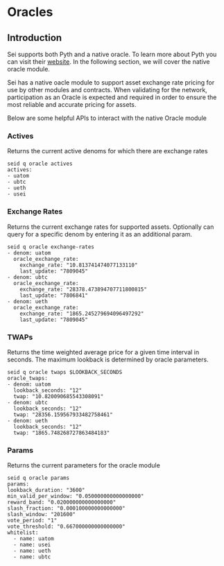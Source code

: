 # Oracles

## Introduction

Sei supports both Pyth and a native oracle. To learn more about Pyth you can visit their
[website](https://pyth.network/). In the following section, we will cover the native oracle module.

Sei has a native oacle module to support asset exchange rate pricing for use by other modules and contracts. When validating
for the network, participation as an Oracle is expected and required in order to ensure the most reliable and accurate
pricing for assets.

Below are some helpful APIs to interact with the native Oracle module

### Actives

Returns the current active denoms for which there are exchange rates

```
seid q oracle actives
actives:
- uatom
- ubtc
- ueth
- usei
```

### Exchange Rates

Returns the current exchange rates for supported assets. Optionally can query for a specific denom by entering it as
an additional param.

```
seid q oracle exchange-rates
- denom: uatom
  oracle_exchange_rate:
    exchange_rate: "10.813741474077133110"
    last_update: "7809045"
- denom: ubtc
  oracle_exchange_rate:
    exchange_rate: "28378.473894707711800815"
    last_update: "7806841"
- denom: ueth
  oracle_exchange_rate:
    exchange_rate: "1865.245279694096497292"
    last_update: "7809045"
```

### TWAPs

Returns the time weighted average price for a given time interval in seconds. The maximum lookback is determined by
oracle parameters.

```
seid q oracle twaps $LOOKBACK_SECONDS
oracle_twaps:
- denom: uatom
  lookback_seconds: "12"
  twap: "10.820090685543308091"
- denom: ubtc
  lookback_seconds: "12"
  twap: "28356.159567933482758461"
- denom: ueth
  lookback_seconds: "12"
  twap: "1865.748268727863484183"
```

### Params

Returns the current parameters for the oracle module

```
seid q oracle params
params:
lookback_duration: "3600"
min_valid_per_window: "0.050000000000000000"
reward_band: "0.020000000000000000"
slash_fraction: "0.000100000000000000"
slash_window: "201600"
vote_period: "1"
vote_threshold: "0.667000000000000000"
whitelist:
  - name: uatom
  - name: usei
  - name: ueth
  - name: ubtc
```
